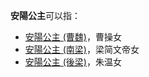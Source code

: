 '''安陽公主'''可以指：
*[[安陽公主_(曹魏)|安陽公主 (曹魏)]]，曹操女
*[[安陽公主_(南梁)|安陽公主 (南梁)]]，梁简文帝女
*[[安陽公主_(後梁)|安陽公主 (後梁)]]，朱温女
 
{{Disambig|Cat=公主封号消歧义}}